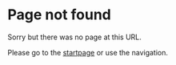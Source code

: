 # Page not found

Sorry but there was no page at this URL.

Please go to the [startpage](/) or use the navigation.
